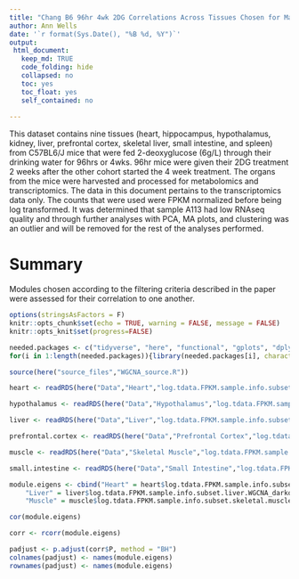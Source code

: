 ```yaml
---
title: "Chang B6 96hr 4wk 2DG Correlations Across Tissues Chosen for Manuscript"
author: Ann Wells
date: '`r format(Sys.Date(), "%B %d, %Y")`'
output:
 html_document:
   keep_md: TRUE
   code_folding: hide
   collapsed: no
   toc: yes
   toc_float: yes
   self_contained: no
   
---
```


This dataset contains nine tissues (heart, hippocampus, hypothalamus, kidney, liver, prefrontal cortex, skeletal liver, small intestine, and spleen) from C57BL6/J mice that were fed 2-deoxyglucose (6g/L) through their drinking water for 96hrs or 4wks. 96hr mice were given their 2DG treatment 2 weeks after the other cohort started the 4 week treatment. The organs from the mice were harvested and processed for metabolomics and transcriptomics. The data in this document pertains to the transcriptomics data only. The counts that were used were FPKM normalized before being log transformed. It was determined that sample A113 had low RNAseq quality and through further analyses with PCA, MA plots, and clustering was an outlier and will be removed for the rest of the analyses performed. 

# Summary

Modules chosen according to the filtering criteria described in the paper were assessed for their correlation to one another.

```r
options(stringsAsFactors = F)
knitr::opts_chunk$set(echo = TRUE, warning = FALSE, message = FALSE)
knitr::opts_knit$set(progress=FALSE)

```

```r
needed.packages <- c("tidyverse", "here", "functional", "gplots", "dplyr", "GeneOverlap", "R.utils", "reshape2","magrittr","data.table", "RColorBrewer","preprocessCore", "ARTool","emmeans", "phia", "gProfileR","rlist", "pheatmap","Hmisc")
for(i in 1:length(needed.packages)){library(needed.packages[i], character.only = TRUE)}

source(here("source_files","WGCNA_source.R"))
```

```r
heart <- readRDS(here("Data","Heart","log.tdata.FPKM.sample.info.subset.heart.WGCNA.module.eigens.RData"))

hypothalamus <- readRDS(here("Data","Hypothalamus","log.tdata.FPKM.sample.info.subset.hypothalamus.WGCNA.module.eigens.RData"))

liver <- readRDS(here("Data","Liver","log.tdata.FPKM.sample.info.subset.liver.WGCNA.module.eigens.RData"))

prefrontal.cortex <- readRDS(here("Data","Prefrontal Cortex","log.tdata.FPKM.sample.info.subset.prefrontal.cortex.WGCNA.module.eigens.RData"))

muscle <- readRDS(here("Data","Skeletal Muscle","log.tdata.FPKM.sample.info.subset.skeletal.muscle.WGCNA.module.eigens.RData"))

small.intestine <- readRDS(here("Data","Small Intestine","log.tdata.FPKM.sample.info.subset.small.intestine.WGCNA.module.eigens.RData"))
```

```r
module.eigens <- cbind("Heart" = heart$log.tdata.FPKM.sample.info.subset.heart.WGCNA_darkgreen, "Hypothalamus" = hypothalamus$log.tdata.FPKM.sample.info.subset.hypothalamus.WGCNA_bisque4, 
    "Liver" = liver$log.tdata.FPKM.sample.info.subset.liver.WGCNA_darkolivegreen, "Prefrontal Cortex" = prefrontal.cortex$log.tdata.FPKM.sample.info.subset.prefrontal.cortex.WGCNA_bisque2,
    "Muscle" = muscle$log.tdata.FPKM.sample.info.subset.skeletal.muscle.WGCNA_salmon2, "Small Intestine" = small.intestine$log.tdata.FPKM.sample.info.subset.small.intestine.WGCNA_green4)

cor(module.eigens)

corr <- rcorr(module.eigens)

padjust <- p.adjust(corr$P, method = "BH")
colnames(padjust) <- names(module.eigens)
rownames(padjust) <- names(module.eigens)
```